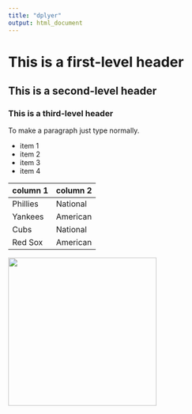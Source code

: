 ```yaml
---
title: "dplyer"
output: html_document
---
```


# This is a first-level header
## This is a second-level header
### This is a third-level header

To make a paragraph just type normally.

* item 1
* item 2
* item 3
* item 4

column 1 | column 2
---|---
Phillies | National
Yankees | American
Cubs | National
Red Sox | American

<img src="Family.jpg" width="300" />